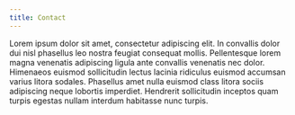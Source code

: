 ```yaml
---
title: Contact
---
```


Lorem ipsum dolor sit amet, consectetur adipiscing elit. In convallis dolor dui nisl phasellus leo nostra feugiat consequat mollis. Pellentesque lorem magna venenatis adipiscing ligula ante convallis venenatis nec dolor. Himenaeos euismod sollicitudin lectus lacinia ridiculus euismod accumsan varius litora sodales. Phasellus amet nulla euismod class litora sociis adipiscing neque lobortis imperdiet. Hendrerit sollicitudin inceptos quam turpis egestas nullam interdum habitasse nunc turpis.
